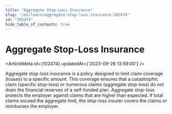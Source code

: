 ```yaml
---
title: "Aggregate Stop-Loss Insurance"
slug: "/en/learn/aggregate-stop-loss-insurance-102474"
id: "102474"
hide_table_of_contents: true
---
```



# Aggregate Stop-Loss Insurance

<ArticleMeta id={102474} updatedAt={'2023-09-26 13:59:00'} />
<div className='border-solid border-b border-t-0 my-4 border-[var(--ifm-color-gray-300)]' />

Aggregate stop-loss insurance is a policy designed to limit claim coverage (losses) to a specific amount. This coverage ensures that a catastrophic claim (specific stop-loss) or numerous claims (aggregate stop-loss) do not drain the financial reserves of a self-funded plan. Aggregate stop-loss protects the employer against claims that are higher than expected. If total claims exceed the aggregate limit, the stop-loss insurer covers the claims or reimburses the employer.
